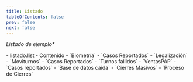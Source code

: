 ```yaml
---
title: Listado
tableOfContents: false 
prev: false
next: false
---
```



_Listado de ejemplo*_

<FileTree>
- listado.list 
- Contenido
  - `Biometría`
    - `Casos Reportados`
    - `Legalización`
  - `Moviturnos`
    - `Casos Reportados`
    - `Turnos fallidos`
  - `VentasPAP`
    - `Casos reportados`
    - `Base de datos caida`
  - `Cierres Masivos`
    - `Proceso de Cierres`

</FileTree>
  
 